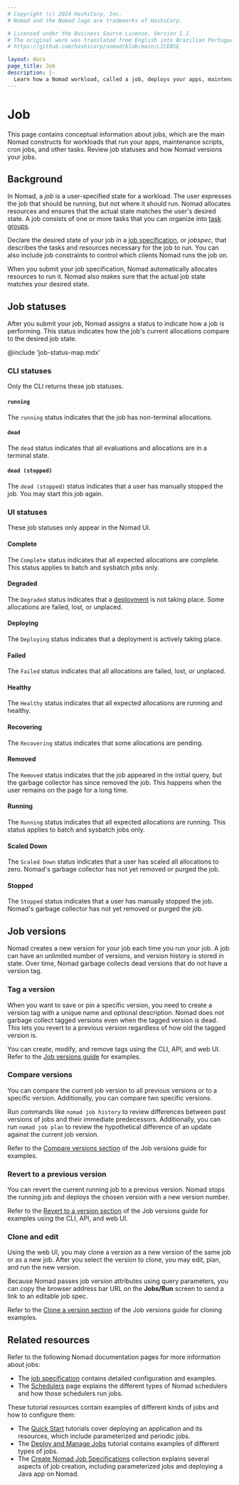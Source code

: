 ```yaml
---
# Copyright (c) 2024 HashiCorp, Inc.
# Nomad and the Nomad logo are trademarks of HashiCorp.

# Licensed under the Business Source License, Version 1.1.
# The original work was translated from English into Brazilian Portuguese.
# https://github.com/hashicorp/nomad/blob/main/LICENSE

layout: docs
page_title: Job
description: |-
  Learn how a Nomad workload, called a job, deploys your apps, maintenance scripts, cron jobs, and similar tasks. Review job statuses and how Nomad versions your jobs.
---
```


# Job

This page contains conceptual information about jobs, which are the main Nomad
constructs for workloads that run your apps, maintenance scripts, cron jobs, and
other tasks. Review job statuses and how Nomad versions your jobs.

## Background

In Nomad, a _job_ is a user-specified state for a workload. The user expresses the job that should be running, but not where it should run. Nomad allocates resources and ensures that the actual state matches the user's desired state. A job consists of one or more tasks that you can organize into [task groups][task-groups].

Declare the desired state of your job in a [job specification][job-spec], or _jobspec_, that describes
the tasks and resources necessary for the job to run. You can also
include job constraints to control which clients Nomad runs the job on.

When you submit your job specification, Nomad automatically allocates resources
to run it. Nomad also makes sure that the actual
job state matches your desired state.

## Job statuses

After you submit your job, Nomad assigns a status to indicate how a job is
performing. This status indicates how the job's current allocations compare to
the desired job state.

@include 'job-status-map.mdx'

### CLI statuses

Only the CLI returns these job statuses.

#### `running`

The `running` status indicates that the job has non-terminal allocations.

#### `dead`

The `dead` status indicates that all evaluations and allocations are in a
terminal state.

#### `dead (stopped)`

The `dead (stopped)` status indicates that a user has manually stopped the job.
You may start this job again.

### UI statuses

These job statuses only appear in the Nomad UI.

#### Complete

The `Complete` status indicates that all expected allocations are complete. This
status applies to batch and sysbatch jobs only.

#### Degraded

The `Degraded` status indicates that a [deployment] is not taking place. Some
allocations are failed, lost, or unplaced.

#### Deploying

The `Deploying` status indicates that a deployment is actively taking place.

#### Failed

The `Failed` status indicates that all allocations are failed, lost, or unplaced.

#### Healthy

The `Healthy` status indicates that all expected allocations are running and
healthy.

#### Recovering

The `Recovering` status indicates that some allocations are pending.

#### Removed

The `Removed` status indicates that the job appeared in the initial query, but
the garbage collector has since removed the job. This happens when the user
remains on the page for a long time.

#### Running

The `Running` status indicates that all expected allocations are running. This
status applies to batch and sysbatch jobs only.

#### Scaled Down

The `Scaled Down` status indicates that a user has scaled all allocations to
zero. Nomad's garbage collector has not yet removed or purged the job.

#### Stopped

The `Stopped` status indicates that a user has manually stopped the job.
Nomad's garbage collector has not yet removed or purged the job.

## Job versions

Nomad creates a new version for your job each time you run your job. A job can
have an unlimited number of versions, and version history is stored in state.
Over time, Nomad garbage collects dead versions that do not have a version tag.

### Tag a version

When you want to save or pin a specific version, you need to create a version
tag with a unique name and optional description. Nomad does not garbage collect
tagged versions even when the tagged version is dead. This lets you revert to
a previous version regardless of how old the tagged version is.

You can create, modify, and remove tags using the CLI, API, and web UI. Refer to
the [Job versions guide][job-versions-guide] for examples.

### Compare versions

You can compare the current job version to all previous versions or to a
specific version. Additionally, you can compare two specific versions.

Run commands like `nomad job history` to review differences between past versions
of jobs and their immediate predecessors. Additionally, you can run `nomad job
plan` to review the hypothetical difference of an update against the current job
version.

Refer to the [Compare versions section][compare-versions-section] of the Job
versions guide for examples.

### Revert to a previous version

You can revert the current running job to a previous version. Nomad stops the
running job and deploys the chosen version with a new version number.

Refer to the [Revert to a version section][revert-version-section] of
the Job versions guide for examples using the CLI, API, and web UI.

### Clone and edit

Using the web UI, you may clone a version as a new version of the same job or as
a new job. After you select the version to clone, you may edit, plan, and run
the new version.

Because Nomad passes job version attributes using query parameters, you can copy
the browser address bar URL on the **Jobs/Run** screen to send a link to an
editable job spec.

Refer to the [Clone a version section][clone-version-section] of
the Job versions guide for cloning examples.

## Related resources

Refer to the following Nomad documentation pages for more information about
jobs:

- The [job specification][job-spec] contains detailed
  configuration and examples.
- The [Schedulers] page explains the different types of Nomad schedulers and how
  those schedulers run jobs.

These tutorial resources contain examples of different kinds of jobs and how to
configure them:

- The [Quick Start][quickstart] tutorials cover deploying an application and
  its resources, which include parameterized and periodic jobs.
- The [Deploy and Manage Jobs][deploy-jobs] tutorial contains examples of different types of jobs.
- The [Create Nomad Job Specifications][job-spec-tutorial] collection explains several aspects of job creation, including parameterized jobs and deploying a Java app on Nomad.


[allocations]: /nomad/docs/glossary#allocation
[deployment]: /nomad/docs/glossary/#deployment
[deploy-jobs]: /nomad/tutorials/manage-jobs/
[job-spec]: /nomad/docs/job-specification
[job-spec-tutorial]: /nomad/tutorials/job-specifications
[quickstart]: /nomad/tutorials/get-started/gs-deploy-job
[Schedulers]: /nomad/docs/schedulers
[task-groups]: /nomad/docs/glossary#task-group
[tasks]: /nomad/docs/glossary#task
[job-versions-guide]: /nomad/tutorials/manage-jobs/jobs-version
[compare-versions-section]: /nomad/tutorials/manage-jobs/jobs-version#compare-versions
[revert-version-section]: /nomad/tutorials/manage-jobs/jobs-version#revert-to-a-version
[clone-version-section]: /nomad/tutorials/manage-jobs/jobs-version#clone-a-version
